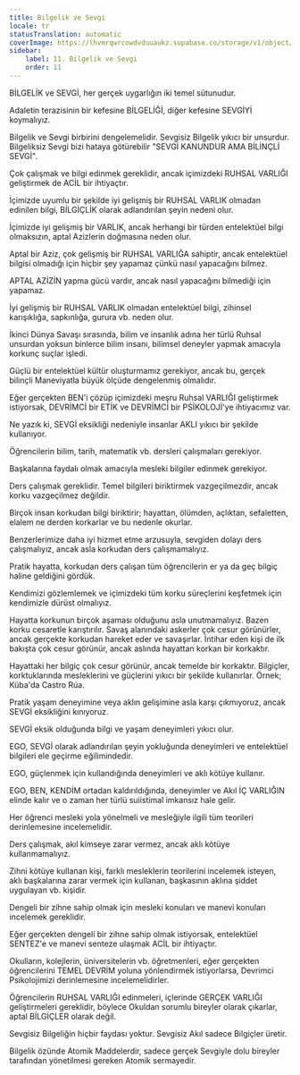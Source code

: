 ```yaml
---
title: Bilgelik ve Sevgi
locale: tr
statusTranslation: automatic
coverImage: https://lhvmrqwrcowdvduuaukz.supabase.co/storage/v1/object/public/strapi-uploads/small_cover-educacion-fundamental.webp-2d51a7828a2b1309555be27f7e2a61a0.webp
sidebar:
    label: 11. Bilgelik ve Sevgi
    order: 11
---
```

BİLGELİK ve SEVGİ, her gerçek uygarlığın iki temel sütunudur.

Adaletin terazisinin bir kefesine BİLGELİĞİ, diğer kefesine SEVGİYİ koymalıyız.

Bilgelik ve Sevgi birbirini dengelemelidir. Sevgisiz Bilgelik yıkıcı bir unsurdur. Bilgeliksiz Sevgi bizi hataya götürebilir "SEVGİ KANUNDUR AMA BİLİNÇLİ SEVGİ".

Çok çalışmak ve bilgi edinmek gereklidir, ancak içimizdeki RUHSAL VARLIĞI geliştirmek de ACİL bir ihtiyaçtır.

İçimizde uyumlu bir şekilde iyi gelişmiş bir RUHSAL VARLIK olmadan edinilen bilgi, BİLGİÇLİK olarak adlandırılan şeyin nedeni olur.

İçimizde iyi gelişmiş bir VARLIK, ancak herhangi bir türden entelektüel bilgi olmaksızın, aptal Azizlerin doğmasına neden olur.

Aptal bir Aziz, çok gelişmiş bir RUHSAL VARLIĞA sahiptir, ancak entelektüel bilgisi olmadığı için hiçbir şey yapamaz çünkü nasıl yapacağını bilmez.

APTAL AZİZİN yapma gücü vardır, ancak nasıl yapacağını bilmediği için yapamaz.

İyi gelişmiş bir RUHSAL VARLIK olmadan entelektüel bilgi, zihinsel karışıklığa, sapkınlığa, gurura vb. neden olur.

İkinci Dünya Savaşı sırasında, bilim ve insanlık adına her türlü Ruhsal unsurdan yoksun binlerce bilim insanı, bilimsel deneyler yapmak amacıyla korkunç suçlar işledi.

Güçlü bir entelektüel kültür oluşturmamız gerekiyor, ancak bu, gerçek bilinçli Maneviyatla büyük ölçüde dengelenmiş olmalıdır.

Eğer gerçekten BEN'i çözüp içimizdeki meşru Ruhsal VARLIĞI geliştirmek istiyorsak, DEVRİMCİ bir ETİK ve DEVRİMCİ bir PSİKOLOJİ'ye ihtiyacımız var.

Ne yazık ki, SEVGİ eksikliği nedeniyle insanlar AKLI yıkıcı bir şekilde kullanıyor.

Öğrencilerin bilim, tarih, matematik vb. dersleri çalışmaları gerekiyor.

Başkalarına faydalı olmak amacıyla mesleki bilgiler edinmek gerekiyor.

Ders çalışmak gereklidir. Temel bilgileri biriktirmek vazgeçilmezdir, ancak korku vazgeçilmez değildir.

Birçok insan korkudan bilgi biriktirir; hayattan, ölümden, açlıktan, sefaletten, elalem ne derden korkarlar ve bu nedenle okurlar.

Benzerlerimize daha iyi hizmet etme arzusuyla, sevgiden dolayı ders çalışmalıyız, ancak asla korkudan ders çalışmamalıyız.

Pratik hayatta, korkudan ders çalışan tüm öğrencilerin er ya da geç bilgiç haline geldiğini gördük.

Kendimizi gözlemlemek ve içimizdeki tüm korku süreçlerini keşfetmek için kendimizle dürüst olmalıyız.

Hayatta korkunun birçok aşaması olduğunu asla unutmamalıyız. Bazen korku cesaretle karıştırılır. Savaş alanındaki askerler çok cesur görünürler, ancak gerçekte korkudan hareket eder ve savaşırlar. İntihar eden kişi de ilk bakışta çok cesur görünür, ancak aslında hayattan korkan bir korkaktır.

Hayattaki her bilgiç çok cesur görünür, ancak temelde bir korkaktır. Bilgiçler, korktuklarında mesleklerini ve güçlerini yıkıcı bir şekilde kullanırlar. Örnek; Küba'da Castro Rúa.

Pratik yaşam deneyimine veya aklın gelişimine asla karşı çıkmıyoruz, ancak SEVGİ eksikliğini kınıyoruz.

SEVGİ eksik olduğunda bilgi ve yaşam deneyimleri yıkıcı olur.

EGO, SEVGİ olarak adlandırılan şeyin yokluğunda deneyimleri ve entelektüel bilgileri ele geçirme eğilimindedir.

EGO, güçlenmek için kullandığında deneyimleri ve aklı kötüye kullanır.

EGO, BEN, KENDİM ortadan kaldırıldığında, deneyimler ve Akıl İÇ VARLIĞIN elinde kalır ve o zaman her türlü suiistimal imkansız hale gelir.

Her öğrenci mesleki yola yönelmeli ve mesleğiyle ilgili tüm teorileri derinlemesine incelemelidir.

Ders çalışmak, akıl kimseye zarar vermez, ancak aklı kötüye kullanmamalıyız.

Zihni kötüye kullanan kişi, farklı mesleklerin teorilerini incelemek isteyen, aklı başkalarına zarar vermek için kullanan, başkasının aklına şiddet uygulayan vb. kişidir.

Dengeli bir zihne sahip olmak için mesleki konuları ve manevi konuları incelemek gereklidir.

Eğer gerçekten dengeli bir zihne sahip olmak istiyorsak, entelektüel SENTEZ'e ve manevi senteze ulaşmak ACİL bir ihtiyaçtır.

Okulların, kolejlerin, üniversitelerin vb. öğretmenleri, eğer gerçekten öğrencilerini TEMEL DEVRİM yoluna yönlendirmek istiyorlarsa, Devrimci Psikolojimizi derinlemesine incelemelidirler.

Öğrencilerin RUHSAL VARLIĞI edinmeleri, içlerinde GERÇEK VARLIĞI geliştirmeleri gereklidir, böylece Okuldan sorumlu bireyler olarak çıkarlar, aptal BİLGİÇLER olarak değil.

Sevgisiz Bilgeliğin hiçbir faydası yoktur. Sevgisiz Akıl sadece Bilgiçler üretir.

Bilgelik özünde Atomik Maddelerdir, sadece gerçek Sevgiyle dolu bireyler tarafından yönetilmesi gereken Atomik sermayedir.

